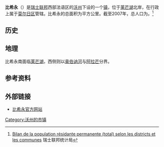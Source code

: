 {{瑞士市镇信息框
 | 市镇名称= 比希永
 | 原文名称             = {{lang|fr|Buchillon}}
 | 图片                = 
 | 纹章 = Buchillon-coat of arms.svg
 | 语言                   = [[法语|法语]]
 | 所属州               = 沃州
 | iso-code-region = 
 | 所属区               = [[莫尔日区|莫尔日区]]
 | lat_d=46|lat_m=28|lat_NS=N|long_d=6|long_m=25|long_EW=E
 | 邮政编码        = 1164
 | 市镇代码        = 5623
 | 面积                 = {{smn|2.13|5|100}}
 | 平均海拔        =  410
 | 人口               = {{smn|589|6}}
 | 主页  = www.buchillon.ch
 | 市镇长           = Giuseppe Mirante
 | 相邻市镇             = 
 | 友好城市             = 
|地图文件             = Karte Gemeinde Buchillon 2011.png
|}}
'''比希永'''（{{lang-fr|Buchillon}}）是[[瑞士联邦|瑞士联邦]]西部法语区的[[沃州|沃州]]下设的一个[[瑞士市镇|镇]]，位于[[莱芒湖|莱芒湖]]北岸，在行政上属于[[莫尔日区|莫尔日区]]管辖。比希永的总面积为{{smn|2.13|5|100}}平方公里。截至2007年，总人口为{{smn|589|6}}。<ref>{{fr}}[http://www.bfs.admin.ch/bfs/portal/fr/index/themen/01/02/blank/key/raeumliche_verteilung/kantone__gemeinden.Document.67264.xls Bilan de la population résidante permanente (total) selon les districts et les communes] {{webarchive|url=https://web.archive.org/web/20160325052842/http://www.bfs.admin.ch/bfs/portal/fr/index/themen/01/02/blank/key/raeumliche_verteilung/kantone__gemeinden.Document.67264.xls |date=2016-03-25 }} 瑞士联邦统计局</ref>

==历史==

==地理==
比希永南面临[[莱芒湖|莱芒湖]]，西侧则以[[奥伯讷河|奥伯讷河]]与[[阿拉芒|阿拉芒]]分界。

==参考资料==
{{reflist}}

==外部链接==
*{{fr}}[http://www.buchillon.ch 比希永官方网站]{{Dead link}}

{{DEFAULTSORT:Buchillon}}
{{沃州莫尔日区行政区划}}
[[Category:沃州的市镇|Category:沃州的市镇]]